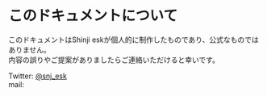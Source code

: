 
# このドキュメントについて

このドキュメントはShinji eskが個人的に制作したものであり、公式なものではありません。<br />
内容の誤りやご提案がありましたらご連絡いただけると幸いです。

Twitter: [@snj_esk](https://twitter.com/snj_esk)<br />
mail: <CopyToClipboard text="hello@shinjiesaki.com" /> 



